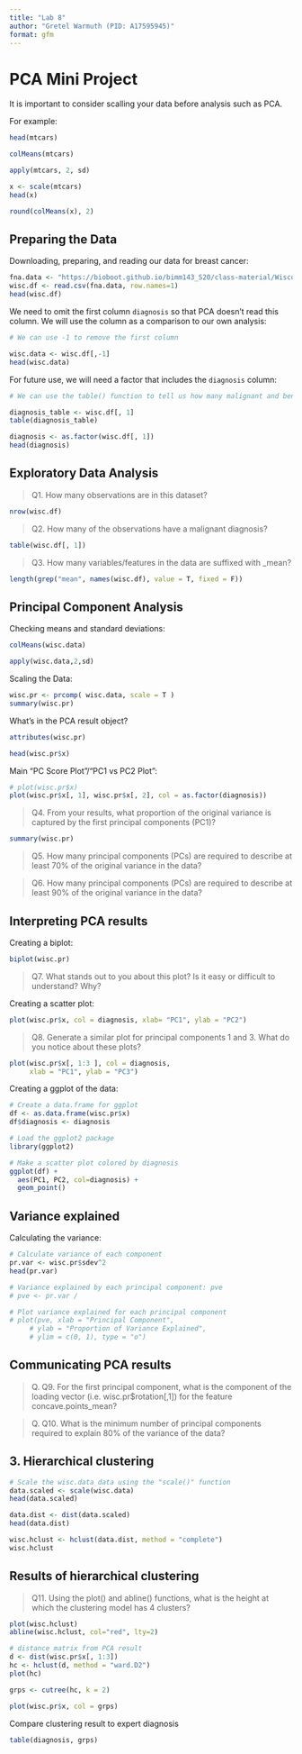 ```yaml
---
title: "Lab 8"
author: "Gretel Warmuth (PID: A17595945)"
format: gfm
---
```


# PCA Mini Project

It is important to consider scalling your data before analysis such as PCA.

For example:

```r
head(mtcars)
```

```r
colMeans(mtcars)
```

```r
apply(mtcars, 2, sd)
```

```r
x <- scale(mtcars)
head(x)
```

```r
round(colMeans(x), 2)
```

## Preparing the Data

Downloading, preparing, and reading our data for breast cancer: 

```r
fna.data <- "https://bioboot.github.io/bimm143_S20/class-material/WisconsinCancer.csv"
wisc.df <- read.csv(fna.data, row.names=1)
head(wisc.df)
```

We need to omit the first column `diagnosis` so that PCA doesn't read this column. We will use the column as a comparison to our own analysis:

```r
# We can use -1 to remove the first column

wisc.data <- wisc.df[,-1]
head(wisc.data)
```

For future use, we will need a factor that includes the `diagnosis` column:

```r
# We can use the table() function to tell us how many malignant and benign cells there are in the data

diagnosis_table <- wisc.df[, 1]
table(diagnosis_table)
```

```r
diagnosis <- as.factor(wisc.df[, 1])
head(diagnosis)
```

## Exploratory Data Analysis

> Q1. How many observations are in this dataset?

```r
nrow(wisc.df)
```


> Q2. How many of the observations have a malignant diagnosis?

```r
table(wisc.df[, 1])
```


> Q3. How many variables/features in the data are suffixed with _mean?

```r
length(grep("mean", names(wisc.df), value = T, fixed = F))
```


## Principal Component Analysis

Checking means and standard deviations:

```r
colMeans(wisc.data)

apply(wisc.data,2,sd)
```

Scaling the Data:

```r
wisc.pr <- prcomp( wisc.data, scale = T )
summary(wisc.pr)
```

What's in the PCA result object?

```r
attributes(wisc.pr)
```


```r
head(wisc.pr$x)
```


Main "PC Score Plot"/"PC1 vs PC2 Plot":

```r
# plot(wisc.pr$x)
plot(wisc.pr$x[, 1], wisc.pr$x[, 2], col = as.factor(diagnosis))
```

> Q4. From your results, what proportion of the original variance is captured by the first principal components (PC1)?

```r
summary(wisc.pr)
```


> Q5. How many principal components (PCs) are required to describe at least 70% of the original variance in the data?

> Q6. How many principal components (PCs) are required to describe at least 90% of the original variance in the data?


## Interpreting PCA results

Creating a biplot:

```r
biplot(wisc.pr)
```

> Q7. What stands out to you about this plot? Is it easy or difficult to understand? Why?

Creating a scatter plot:

```r
plot(wisc.pr$x, col = diagnosis, xlab= "PC1", ylab = "PC2")
```

> Q8. Generate a similar plot for principal components 1 and 3. What do you notice about these plots?

```r
plot(wisc.pr$x[, 1:3 ], col = diagnosis, 
     xlab = "PC1", ylab = "PC3")
```

Creating a ggplot of the data:

```r
# Create a data.frame for ggplot
df <- as.data.frame(wisc.pr$x)
df$diagnosis <- diagnosis

# Load the ggplot2 package
library(ggplot2)

# Make a scatter plot colored by diagnosis
ggplot(df) + 
  aes(PC1, PC2, col=diagnosis) + 
  geom_point()
```

## Variance explained

Calculating the variance: 

```r
# Calculate variance of each component
pr.var <- wisc.pr$sdev^2
head(pr.var)
```

```r
# Variance explained by each principal component: pve
# pve <- pr.var / 

# Plot variance explained for each principal component
# plot(pve, xlab = "Principal Component", 
     # ylab = "Proportion of Variance Explained", 
     # ylim = c(0, 1), type = "o")
```

## Communicating PCA results

>Q. Q9. For the first principal component, what is the component of the loading vector (i.e. wisc.pr$rotation[,1]) for the feature concave.points_mean?



>Q. Q10. What is the minimum number of principal components required to explain 80% of the variance of the data?

## 3. Hierarchical clustering

```r
# Scale the wisc.data data using the "scale()" function
data.scaled <- scale(wisc.data)
head(data.scaled)
```

```r
data.dist <- dist(data.scaled)
head(data.dist)
```

```r
wisc.hclust <- hclust(data.dist, method = "complete")
wisc.hclust
```

## Results of hierarchical clustering

> Q11. Using the plot() and abline() functions, what is the height at which the clustering model has 4 clusters?

```r
plot(wisc.hclust)
abline(wisc.hclust, col="red", lty=2)
```

```r
# distance matrix from PCA result
d <- dist(wisc.pr$x[, 1:3])
hc <- hclust(d, method = "ward.D2")
plot(hc)
```

```r
grps <- cutree(hc, k = 2)
```

```r
plot(wisc.pr$x, col = grps)
```

Compare clustering result to expert diagnosis

```r
table(diagnosis, grps)
```




